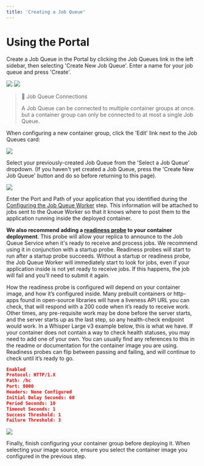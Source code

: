 ```yaml
---
title: 'Creating a Job Queue'
---
```


# Using the Portal

Create a Job Queue in the Portal by clicking the Job Queues link in the left sidebar, then selecting 'Create New Job
Queue'. Enter a name for your job queue and press 'Create'.

<img src="/products/sce/images/3fe2029-image.png" />

<img src="/products/sce/images/3f3bbf7-image.png" />

> 📘 Job Queue Connections
>
> A Job Queue can be connected to multiple container groups at once. but a container group can only be connected to at
> most a single Job Queue.

When configuring a new container group, click the 'Edit' link next to the Job Queues card:

<img src="/products/sce/images/6ef9e27-image.png" />

Select your previously-created Job Queue from the 'Select a Job Queue' dropdown. (If you haven't yet created a Job
Queue, press the 'Create New Job Queue' button and do so before returning to this page).

<img src="/products/sce/images/0592577-image.png" />

Enter the Port and Path of your application that you identified during the
[Configuring the Job Queue Worker](/products/sce/job-queues/queue-worker) step. This information will be attached to
jobs sent to the Queue Worker so that it knows where to post them to the application running inside the deployed
container.

**We also recommend adding a [readiness probe](/products/sce/container-groups/health-probes/readiness-probes) to your
container deployment**. This probe will allow your replica to announce to the Job Queue Service when it's ready to
receive and process jobs. We recommend using it in conjunction with a startup probe. Readiness probes will start to run
after a startup probe succeeds. Without a startup or readiness probe, the Job Queue Worker will immediately start to
look for jobs, even if your application inside is not yet ready to receive jobs. If this happens, the job will fail and
you’ll need to submit it again.

How the readiness probe is configured will depend on your container image, and how it’s configured inside. Many prebuilt
containers or http-apps found in open-source libraries will have a liveness API URL you can check, that will respond
with a 200 code when it’s ready to receive work. Other times, any pre-requisite work may be done before the server
starts, and the server starts up as the last step, so any health-check endpoint would work. In a Whisper Large v3
example below, this is what we have. If your container does not contain a way to check health statuses, you may need to
add one of your own. You can usually find any references to this in the readme or documentation for the container image
you are using. Readiness probes can flip between passing and failing, and will continue to check until it’s ready to go.

```json
Enabled
Protocol: HTTP/1.X
Path: /hc
Port: 8000
Headers: None Configured
Initial Delay Seconds: 60
Period Seconds: 10
Timeout Seconds: 1
Success Threshold: 1
Failure Threshold: 3
```

<img src="/products/sce/images/6a6961b-image.png" />

Finally, finish configuring your container group before deploying it. When selecting your image source, ensure you
select the container image you configured in the previous step.

